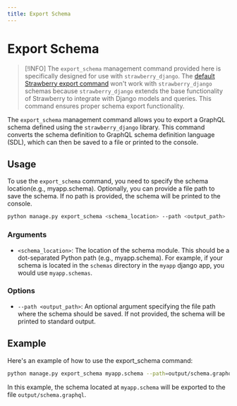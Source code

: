 ```yaml
---
title: Export Schema
---
```


# Export Schema

> [!INFO]
> The `export_schema` management command provided here is specifically designed for use with `strawberry_django`. The [default Strawberry export command](https://strawberry.rocks/docs/guides/schema-export) won't work with `strawberry_django` schemas because `strawberry_django` extends the base functionality of Strawberry to integrate with Django models and queries. This command ensures proper schema export functionality.
>


The `export_schema` management command allows you to export a GraphQL schema defined using the `strawberry_django` library. This command converts the schema definition to GraphQL schema definition language (SDL), which can then be saved to a file or printed to the console.

## Usage

To use the `export_schema` command, you need to specify the schema location(e.g., myapp.schema). Optionally, you can provide a file path to save the schema. If no path is provided, the schema will be printed to the console.

```sh
python manage.py export_schema <schema_location> --path <output_path>
```

### Arguments

- `<schema_location>`: The location of the schema module. This should be a dot-separated Python path (e.g., myapp.schema). For example, if your schema is located in the `schemas` directory in the `myapp` django app, you would use `myapp.schemas`.

### Options

- `--path <output_path>`: An optional argument specifying the file path where the schema should be saved. If not provided, the schema will be printed to standard output.

## Example

Here's an example of how to use the export_schema command:

```sh
python manage.py export_schema myapp.schema --path=output/schema.graphql
```

In this example, the schema located at `myapp.schema` will be exported to the file `output/schema.graphql`.

